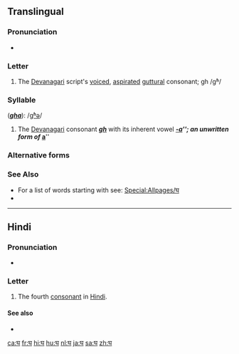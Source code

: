 {{Devanagari character info|hex=918|name=DEVANAGARI LETTER GHA|image=[[File:Deva-घ-order.gif|100px]]}}
==Translingual==

===Pronunciation===
* {{IPA|/ɡʱə/|lang=mul}}

===Letter===
{{mul-Deva|gha}}

# The [[Devanagari]] script's [[voiced]], [[aspirated]] [[guttural]] consonant; gh /gʱ/

===Syllable===
{{mul-syllable|sc=Deva|घ}} ('''''[[gha]]'''''): /[[gʱǝ]]/

# The [[Devanagari]] consonant {{l|mul|sc=Deva|घ}} '''''[[gh]]''''' with its inherent vowel '''''[[-a]]'''''; an unwritten form of {{l|mul|sc=Deva|अ}} '''''[[a]]'''''

===Alternative forms===
{{pi-alt|Latn=gha}}

===See Also===
* For a list of words starting with {{mul-Deva|gh}} see: [[Special:Allpages/घ]]
* {{list:Devanagari script letters/mul}}

----

==Hindi==

===Pronunciation===
* {{IPA|/ɡʱə/|lang=hi}}

===Letter===
{{head|hi|letter}}

# The fourth [[consonant]] in [[Hindi]].

====See also====

* {{list:Devanagari script letters/hi}}

[[ca:घ]]
[[fr:घ]]
[[hi:घ]]
[[hu:घ]]
[[nl:घ]]
[[ja:घ]]
[[sa:घ]]
[[zh:घ]]